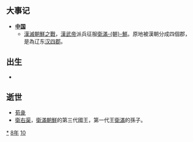 {{yearTOC|-108|西汉'''[[元封_(汉武帝)|元封]]三年'''}}

== 大事记 ==
*'''[[中国|中国]]'''
**[[漢滅朝鮮之戰|漢滅朝鮮之戰]]，[[漢武帝|漢武帝]]派兵征服[[衛滿朝鮮|衛滿-{朝}-鮮]]。原地被漢朝分成四個郡，是為辽东[[汉四郡|汉四郡]]。

== 出生 ==
*

== 逝世 ==
{{Wikisource year mention}}
*[[荀彘|荀彘]]
*[[衛右渠|衛右渠]]，[[衛滿朝鮮|衛滿朝鮮]]的第三代國王，第一代王[[衛滿|衛滿]]的孫子。

[[Category:前108年|*]]
[[Category:前100年代|8年]]
[[Category:前2世纪各年|10]]